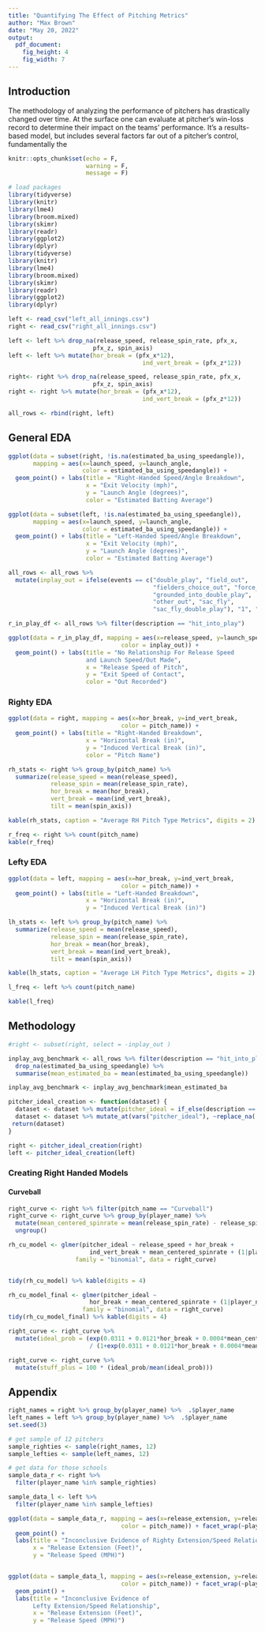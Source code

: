```yaml
---
title: "Quantifying The Effect of Pitching Metrics"
author: "Max Brown"
date: "May 20, 2022"
output: 
  pdf_document: 
    fig_height: 4
    fig_width: 7
---
```



## Introduction 
The methodology of analyzing the performance of pitchers has drastically changed over time. At the surface one can evaluate at pitcher's win-loss record to determine their impact on the teams' performance. It's a results-based model, but includes several factors far out of a pitcher's control, fundamentally the 



```r
knitr::opts_chunk$set(echo = F, 
                      warning = F, 
                      message = F)
```


```r
# load packages
library(tidyverse)
library(knitr)
library(lme4)
library(broom.mixed)
library(skimr)
library(readr)
library(ggplot2)
library(dplyr)
library(tidyverse)
library(knitr)
library(lme4)
library(broom.mixed)
library(skimr)
library(readr)
library(ggplot2)
library(dplyr)
```



```r
left <- read_csv("left_all_innings.csv")
right <- read_csv("right_all_innings.csv")
```




```r
left <- left %>% drop_na(release_speed, release_spin_rate, pfx_x, 
                        pfx_z, spin_axis)
left <- left %>% mutate(hor_break = (pfx_x*12), 
                                      ind_vert_break = (pfx_z*12))

right<- right %>% drop_na(release_speed, release_spin_rate, pfx_x, 
                        pfx_z, spin_axis)
right <- right %>% mutate(hor_break = (pfx_x*12), 
                                      ind_vert_break = (pfx_z*12))
```


```r
all_rows <- rbind(right, left)
```





## General EDA 

```r
ggplot(data = subset(right, !is.na(estimated_ba_using_speedangle)), 
       mapping = aes(x=launch_speed, y=launch_angle, 
                     color = estimated_ba_using_speedangle)) + 
  geom_point() + labs(title = "Right-Handed Speed/Angle Breakdown", 
                      x = "Exit Velocity (mph)", 
                      y = "Launch Angle (degrees)", 
                      color = "Estimated Batting Average") 


```

```r
ggplot(data = subset(left, !is.na(estimated_ba_using_speedangle)), 
       mapping = aes(x=launch_speed, y=launch_angle, 
                     color = estimated_ba_using_speedangle)) + 
  geom_point() + labs(title = "Left-Handed Speed/Angle Breakdown", 
                      x = "Exit Velocity (mph)", 
                      y = "Launch Angle (degrees)", 
                      color = "Estimated Batting Average") 
```

```r
all_rows <- all_rows %>% 
  mutate(inplay_out = ifelse(events == c("double_play", "field_out", 
                                         "fielders_choice_out", "force_out", 
                                         "grounded_into_double_play", 
                                         "other_out", "sac_fly",
                                         "sac_fly_double_play"), "1", "0"))

r_in_play_df <- all_rows %>% filter(description == "hit_into_play")

ggplot(data = r_in_play_df, mapping = aes(x=release_speed, y=launch_speed, 
                                color = inplay_out)) + 
  geom_point() + labs(title = "No Relationship For Release Speed 
                      and Launch Speed/Out Made", 
                      x = "Release Speed of Pitch", 
                      y = "Exit Speed of Contact", 
                      color = "Out Recorded") 


```



### Righty EDA

```r

ggplot(data = right, mapping = aes(x=hor_break, y=ind_vert_break, 
                                color = pitch_name)) + 
  geom_point() + labs(title = "Right-Handed Breakdown", 
                      x = "Horizontal Break (in)", 
                      y = "Induced Vertical Break (in)", 
                      color = "Pitch Name") 

```



```r
rh_stats <- right %>% group_by(pitch_name) %>% 
  summarize(release_speed = mean(release_speed), 
            release_spin = mean(release_spin_rate),
            hor_break = mean(hor_break), 
            vert_break = mean(ind_vert_break), 
            tilt = mean(spin_axis)) 

kable(rh_stats, caption = "Average RH Pitch Type Metrics", digits = 2)
```


```r
r_freq <- right %>% count(pitch_name)
kable(r_freq)
```






### Lefty EDA

```r
ggplot(data = left, mapping = aes(x=hor_break, y=ind_vert_break, 
                                color = pitch_name)) + 
  geom_point() + labs(title = "Left-Handed Breakdown", 
                      x = "Horizontal Break (in)", 
                      y = "Induced Vertical Break (in)") 
```



```r
lh_stats <- left %>% group_by(pitch_name) %>% 
  summarize(release_speed = mean(release_speed), 
            release_spin = mean(release_spin_rate),
            hor_break = mean(hor_break), 
            vert_break = mean(ind_vert_break), 
            tilt = mean(spin_axis)) 

kable(lh_stats, caption = "Average LH Pitch Type Metrics", digits = 2)
```

```r
l_freq <- left %>% count(pitch_name)

kable(l_freq)
```




## Methodology 

```r
#right <- subset(right, select = -inplay_out )

```


```r
inplay_avg_benchmark <- all_rows %>% filter(description == "hit_into_play") %>% 
  drop_na(estimated_ba_using_speedangle) %>%
  summarise(mean_estimated_ba = mean(estimated_ba_using_speedangle))

inplay_avg_benchmark <- inplay_avg_benchmark$mean_estimated_ba
```


```r
pitcher_ideal_creation <- function(dataset) {
  dataset <- dataset %>% mutate(pitcher_ideal = if_else(description == "called_strike" | description == "foul"| description == "foul_bunt"| description == "foul_tip"| description == "missed_bunt"| description == "swinging_strike"| description == "swinging_strike_blocked" | estimated_ba_using_speedangle <= inplay_avg_benchmark, 1, 0))
  dataset <- dataset %>% mutate_at(vars("pitcher_ideal"), ~replace_na(.,0))
 return(dataset)
}

right <- pitcher_ideal_creation(right)
left <- pitcher_ideal_creation(left)
```


### Creating Right Handed Models 

#### Curveball

```r
right_curve <- right %>% filter(pitch_name == "Curveball")
right_curve <- right_curve %>% group_by(player_name) %>% 
  mutate(mean_centered_spinrate = mean(release_spin_rate) - release_spin_rate) %>% 
  ungroup()

rh_cu_model <- glmer(pitcher_ideal ~ release_speed + hor_break + 
                       ind_vert_break + mean_centered_spinrate + (1|player_name),
                   family = "binomial", data = right_curve)


tidy(rh_cu_model) %>% kable(digits = 4)
```

```r
rh_cu_model_final <- glmer(pitcher_ideal ~
                       hor_break + mean_centered_spinrate + (1|player_name), 
                     family = "binomial", data = right_curve)
tidy(rh_cu_model_final) %>% kable(digits = 4)
```


```r
right_curve <- right_curve %>% 
  mutate(ideal_prob = (exp(0.0311 + 0.0121*hor_break + 0.0004*mean_centered_spinrate)
                       / (1+exp(0.0311 + 0.0121*hor_break + 0.0004*mean_centered_spinrate))))

right_curve <- right_curve %>% 
  mutate(stuff_plus = 100 * (ideal_prob/mean(ideal_prob)))
```







## Appendix 

```r
right_names = right %>% group_by(player_name) %>%  .$player_name
left_names = left %>% group_by(player_name) %>%  .$player_name
set.seed(3)

# get sample of 12 pitchers
sample_righties <- sample(right_names, 12)
sample_lefties <- sample(left_names, 12)

# get data for those schools
sample_data_r <- right %>%
  filter(player_name %in% sample_righties)

sample_data_l <- left %>% 
  filter(player_name %in% sample_lefties)

ggplot(data = sample_data_r, mapping = aes(x=release_extension, y=release_speed, 
                                color = pitch_name)) + facet_wrap(~player_name) +
  geom_point() + 
  labs(title = "Inconclusive Evidence of Righty Extension/Speed Relationship", 
       x = "Release Extension (Feet)", 
       y = "Release Speed (MPH)")



```


```r
ggplot(data = sample_data_l, mapping = aes(x=release_extension, y=release_speed, 
                                color = pitch_name)) + facet_wrap(~player_name) +
  geom_point() + 
  labs(title = "Inconclusive Evidence of 
       Lefty Extension/Speed Relationship", 
       x = "Release Extension (Feet)", 
       y = "Release Speed (MPH)")
```
